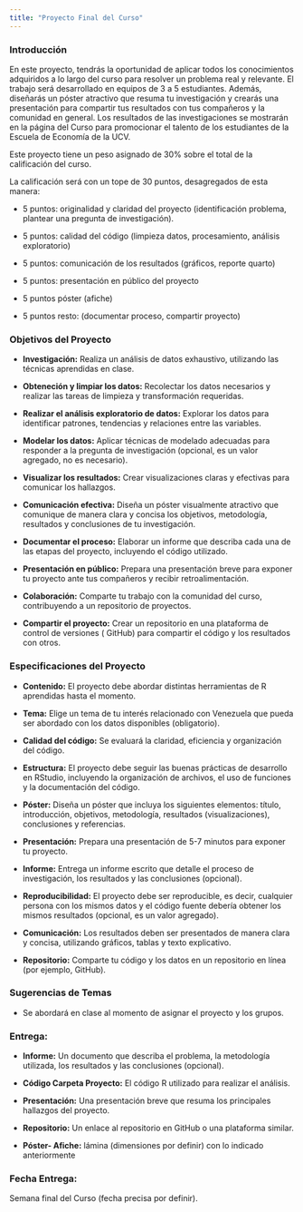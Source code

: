 ```yaml
---
title: "Proyecto Final del Curso"
---
```


### **Introducción**

En este proyecto, tendrás la oportunidad de aplicar todos los conocimientos adquiridos a lo largo del curso para resolver un problema real y relevante. El trabajo será desarrollado en equipos de 3 a 5 estudiantes. Además, diseñarás un póster atractivo que resuma tu investigación y crearás una presentación para compartir tus resultados con tus compañeros y la comunidad en general. Los resultados de las investigaciones se mostrarán en la página del Curso para promocionar el talento de los estudiantes de la Escuela de Economía de la UCV.

Este proyecto tiene un peso asignado de 30% sobre el total de la calificación del curso.

La calificación será con un tope de 30 puntos, desagregados de esta manera:

-   5 puntos: originalidad y claridad del proyecto (identificación problema, plantear una pregunta de investigación).

-   5 puntos: calidad del código (limpieza datos, procesamiento, análisis exploratorio)

-   5 puntos: comunicación de los resultados (gráficos, reporte quarto)

-   5 puntos: presentación en público del proyecto

-   5 puntos póster (afiche)

-   5 puntos resto: (documentar proceso, compartir proyecto)

### **Objetivos del Proyecto**

-   **Investigación:** Realiza un análisis de datos exhaustivo, utilizando las técnicas aprendidas en clase.

-   **Obteneción y limpiar los datos:** Recolectar los datos necesarios y realizar las tareas de limpieza y transformación requeridas.

-   **Realizar el análisis exploratorio de datos:** Explorar los datos para identificar patrones, tendencias y relaciones entre las variables.

-   **Modelar los datos:** Aplicar técnicas de modelado adecuadas para responder a la pregunta de investigación (opcional, es un valor agregado, no es necesario).

-   **Visualizar los resultados:** Crear visualizaciones claras y efectivas para comunicar los hallazgos.

-   **Comunicación efectiva:** Diseña un póster visualmente atractivo que comunique de manera clara y concisa los objetivos, metodología, resultados y conclusiones de tu investigación.

-   **Documentar el proceso:** Elaborar un informe que describa cada una de las etapas del proyecto, incluyendo el código utilizado.

-   **Presentación en público:** Prepara una presentación breve para exponer tu proyecto ante tus compañeros y recibir retroalimentación.

-   **Colaboración:** Comparte tu trabajo con la comunidad del curso, contribuyendo a un repositorio de proyectos.

-   **Compartir el proyecto:** Crear un repositorio en una plataforma de control de versiones ( GitHub) para compartir el código y los resultados con otros.

### **Especificaciones del Proyecto**

-   **Contenido:** El proyecto debe abordar distintas herramientas de R aprendidas hasta el momento.

-   **Tema:** Elige un tema de tu interés relacionado con Venezuela que pueda ser abordado con los datos disponibles (obligatorio).

-   **Calidad del código:** Se evaluará la claridad, eficiencia y organización del código.

-   **Estructura:** El proyecto debe seguir las buenas prácticas de desarrollo en RStudio, incluyendo la organización de archivos, el uso de funciones y la documentación del código.

-   **Póster:** Diseña un póster que incluya los siguientes elementos: título, introducción, objetivos, metodología, resultados (visualizaciones), conclusiones y referencias.

-   **Presentación:** Prepara una presentación de 5-7 minutos para exponer tu proyecto.

-   **Informe:** Entrega un informe escrito que detalle el proceso de investigación, los resultados y las conclusiones (opcional).

-   **Reproducibilidad:** El proyecto debe ser reproducible, es decir, cualquier persona con los mismos datos y el código fuente debería obtener los mismos resultados (opcional, es un valor agregado).

-   **Comunicación:** Los resultados deben ser presentados de manera clara y concisa, utilizando gráficos, tablas y texto explicativo.

-   **Repositorio:** Comparte tu código y los datos en un repositorio en línea (por ejemplo, GitHub).

### **Sugerencias de Temas**

-   Se abordará en clase al momento de asignar el proyecto y los grupos.

### **Entrega:**

-   **Informe:** Un documento que describa el problema, la metodología utilizada, los resultados y las conclusiones (opcional).

-   **Código Carpeta Proyecto:** El código R utilizado para realizar el análisis.

-   **Presentación:** Una presentación breve que resuma los principales hallazgos del proyecto.

-   **Repositorio:** Un enlace al repositorio en GitHub o una plataforma similar.

-   **Póster- Afiche:** lámina (dimensiones por definir) con lo indicado anteriormente

### Fecha Entrega:

Semana final del Curso (fecha precisa por definir).

